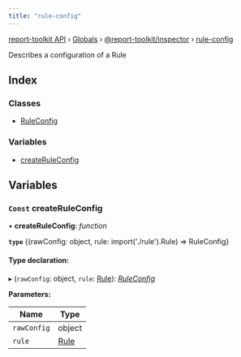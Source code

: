 ```yaml
---
title: "rule-config"
---
```


[report-toolkit API](../home.mdx) › [Globals](../home.mdx) › [@report-toolkit/inspector](report_toolkit_inspector.mdx) › [rule-config](report_toolkit_inspector.rule_config.mdx)

Describes a configuration of a Rule

## Index

### Classes

- [RuleConfig](../classes/report_toolkit_inspector.rule_config.ruleconfig.mdx)

### Variables

- [createRuleConfig](report_toolkit_inspector.rule_config.mdx#const-createruleconfig)

## Variables

### `Const` createRuleConfig

• **createRuleConfig**: *function*

**`type`** {(rawConfig: object, rule: import('./rule').Rule) => RuleConfig}

#### Type declaration:

▸ (`rawConfig`: object, `rule`: [Rule](../classes/report_toolkit_inspector.rule.rule.mdx)): *[RuleConfig](../classes/report_toolkit_inspector.rule_config.ruleconfig.mdx)*

**Parameters:**

Name | Type |
------ | ------ |
`rawConfig` | object |
`rule` | [Rule](../classes/report_toolkit_inspector.rule.rule.mdx) |

